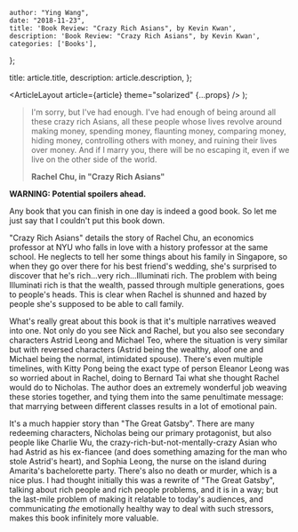 
    author: "Ying Wang",
    date: "2018-11-23",
    title: 'Book Review: "Crazy Rich Asians", by Kevin Kwan',
    description: 'Book Review: "Crazy Rich Asians", by Kevin Kwan',
    categories: ['Books'],
};

  title: article.title,
  description: article.description,
};

  <ArticleLayout article={article} theme="solarized" {...props} />
);

> I'm sorry, but I've had enough. I've had enough of being around all these
> crazy rich Asians, all these people whose lives revolve around making money,
> spending money, flaunting money, comparing money, hiding money, controlling
> others with money, and ruining their lives over money. And if I marry you,
> there will be no escaping it, even if we live on the other side of the world.
>
> **Rachel Chu, in "Crazy Rich Asians"**

**WARNING: Potential spoilers ahead.**

Any book that you can finish in one day is indeed a good book. So let me just
say that I couldn't put this book down.

"Crazy Rich Asians" details the story of Rachel Chu, an economics professor at
NYU who falls in love with a history professor at the same school. He neglects
to tell her some things about his family in Singapore, so when they go over
there for his best friend's wedding, she's surprised to discover that he's
rich...very rich...Illuminati rich. The problem with being Illuminati rich is
that the wealth, passed through multiple generations, goes to people's heads.
This is clear when Rachel is shunned and hazed by people she's supposed to be
able to call family.

What's really great about this book is that it's multiple narratives weaved into
one. Not only do you see Nick and Rachel, but you also see secondary characters
Astrid Leong and Michael Teo, where the situation is very similar but with
reversed characters (Astrid being the wealthy, aloof one and Michael being the
normal, intimidated spouse). There's even multiple timelines, with Kitty Pong
being the exact type of person Eleanor Leong was so worried about in Rachel,
doing to Bernard Tai what she thought Rachel would do to Nicholas. The author
does an extremely wonderful job weaving these stories together, and tying them
into the same penultimate message: that marrying between different classes
results in a lot of emotional pain.

It's a much happier story than "The Great Gatsby". There are many redeeming
characters, Nicholas being our primary protagonist, but also people like Charlie
Wu, the crazy-rich-but-not-mentally-crazy Asian who had Astrid as his ex-fiancee
(and does something amazing for the man who stole Astrid's heart), and Sophia
Leong, the nurse on the island during Amarita's bachelorette party. There's also
no death or murder, which is a nice plus. I had thought initially this was a
rewrite of "The Great Gatsby", talking about rich people and rich people
problems, and it is in a way; but the last-mile problem of making it relatable
to today's audiences, and communicating _the_ emotionally healthy way to deal
with such stressors, makes this book infinitely more valuable.
